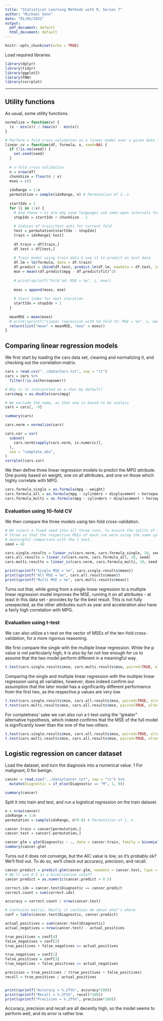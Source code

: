 ```yaml
---
title: "Statistical Learning Methods with R, Series 7"
author: "Michael Senn"
date: "01/05/2022"
output:
  pdf_document: default
  html_document: default
---    
```


```r
knitr::opts_chunk$set(echo = TRUE)
```            

Load required libraries

```r
library(dplyr)
library(tidyr)
library(ggplot2)
library(FNN)
library(corrplot)
```

---

## Utility functions

As usual, some utility functions.

```r
normalize = function(x) {
  (x - min(x)) / (max(x) - min(x))
}
```

```r
# Perform x-fold cross validation on a linear model over a given data frame
linear_cv = function(df, formula, x, seed=NA) {
  if (!is.na(seed)) {
    set.seed(seed)
  }
  
  # x-fold cross validation
  n = nrow(df)
  chunkSize = floor(n / x)
  mses = c()
  
  idxRange = 1:n
  permutation = sample(idxRange, n) # Permutation of 1..n
  
  startIdx = 1
  for (i in 1:x) {
    # And these +-1s are why sane languages use semi-open intervals for indexing of collections
    stopIdx = startIdx + chunkSize - 1
    
    # Indices of train/test sets for current fold
    test = permutation[startIdx : stopIdx]
    train = idxRange[-test]
    
    df.train = df[train,]
    df.test = df[test,]
    
    # Train model using train data & use it to predict on test data
    df.lm = lm(formula, data = df.train)
    df.predict = cbind(df.test, predict.lm(df.lm, newdata = df.test, interval = 'confidence'))
    mse = mean((df.predict$mpg - df.predict$fit)^2)
    
    # print(sprintf("Fold %d: MSE = %e", i, mse))
    
    mses = append(mses, mse)
    
    # Start index for next iteration
    startIdx = stopIdx + 1
  }
  
  meanMSE = mean(mses)
  # print(sprintf("Linear regression with %d-fold CV: MSE = %e", x, meanMSE))
  return(list("mean" = meanMSE, "mse" = mses))
}
```



## Comparing linear regression models

We first start by loading the cars data set, cleaning and normalizing it, and checking out the correlation matrix.

```r
cars = read.csv("../data/Cars.txt", sep = "\t")
cars = cars %>%
  filter(!is.na(horsepower))

# Why is it interpreted as a char by default?
cars$mpg = as.double(cars$mpg)

# We exclude the name, as that one is bound to be useless
cars = cars[, -9]

summary(cars)

cars.norm = normalize(cars)

cars.cor = cor(
  subset(
    cars.norm[sapply(cars.norm, is.numeric)],
  ),  
  use = "complete.obs",
)
corrplot(cars.cor)
```

We then define three linear regression models to predict the MPG attribute. One purely based on weight, one on all attributes, and one on those which highly correlate with MPG.
```r
cars.formula_single = as.formula(mpg ~ weight)
cars.formula_all = as.formula(mpg ~ cylinders + displacement + horsepower + weight + acceleration + year + origin)
cars.formula_multi = as.formula(mpg ~ cylinders + displacement + horsepower + weight)
```

### Evaluation using 10-fold CV

We then compare the three models using ten-fold cross-validation.

```r
# We inject a fixed seed into all three runs, to ensure the splits of the CV are equal for all 
# three so that the respective MSEs of each run were using the same split, allowing a more 
# meaningful comparison with the t test.
seed = 42

cars.single.results = linear_cv(cars.norm, cars.formula_single, 10, seed)
cars.all.results = linear_cv(cars.norm, cars.formula_all, 10, seed)
cars.multi.results = linear_cv(cars.norm, cars.formula_multi, 10, seed)

print(sprintf("Single MSE = %e", cars.single.results$mean))
print(sprintf("All MSE = %e", cars.all.results$mean))
print(sprintf("Multi MSE = %e", cars.multi.results$mean))
```

Turns out that, while going from a single linear regression to a multiple linear regression model improves the MSE, running it on all attributes - at least in this data set - provides by far the best result. This is not fully unexpected, as the other attributes such as year and acceleration also have a fairly high correlation with MPG.

### Evaluation using t-test

We can also utilize a t-test on the vector of MSEs of the ten-fold cross-validation, for a more rigorous reasoning.

We first compare the single with the multiple linear regression. While the p value is not particularly high, it is also by far not low enough for us to assume that the two model perform different in a meaningful way.
```r
t.test(cars.single.results$mse, cars.multi.results$mse, paired=TRUE, alternative="two.sided")
```


Comparing the single and multiple linear regression with the multiple linear regression using all variables, however, does indeed confirm our assumption that the later model has a significantly different performance from the first two, as the respective p values are very low.
```r
t.test(cars.single.results$mse, cars.all.results$mse, paired=TRUE, alternative="two.sided")
t.test(cars.multi.results$mse, cars.all.results$mse, paired=TRUE, alternative="two.sided")
```
For completness' sake we can also run a t-test using the "greater" alternative hypothesis, which indeed confirms that the MSE of the full model is significantly lower than the one of the two others.
```r
t.test(cars.single.results$mse, cars.all.results$mse, paired=TRUE, alternative="greater")
t.test(cars.multi.results$mse, cars.all.results$mse, paired=TRUE, alternative="greater")
```
## Logistic regression on cancer dataset

Load the dataset, and turn the diagnosis into a numerical value. 1 For malignant, 0 for benign.

```r
cancer = read.csv("../data/Cancer.txt", sep = "\t") %>%
  mutate(Diagnostic = if_else(Diagnostic == "M", 1, 0))

summary(cancer)
```

Split it into train and test, and run a logistical regression on the train dataset.
```r
n = nrow(cancer)
idxRange = 1:n
permutation = sample(idxRange, n*0.8) # Permutation of 1..n

cancer.train = cancer[permutation,]
cancer.test = cancer[-permutation,]

cancer.glm = glm(Diagnostic ~ ., data = cancer.train, family = binomial(link = "logit"))
summary(cancer.glm)
```

Turns out it does not converge, but the AIC value is low, so it's probably ok? We'll find out. To do so, we'll check out accuracy, precision, and recall.

```r
cancer.predict = predict.glm(cancer.glm, newdata = cancer.test, type = "response")
# We'll use 0.5 as a binarization cutoff
cancer.predict = as.numeric(cancer.predict > 0.5)

correct.idx = cancer.test$Diagnostic == cancer.predict
correct.count = sum(correct.idx)

accuracy = correct.count / nrow(cancer.test)

# Confusion matrix. Mostly it confuses me about what's where
conf = table(cancer.test$Diagnostic, cancer.predict)

actual_positives = sum(cancer.test$Diagnostic)
actual_negatives = nrow(cancer.test) - actual_positives

true_positives = conf[4]
false_negatives = conf[2]
true_positives + false_negatives == actual_positives

true_negatives = conf[1]
false_positives = conf[3]
true_negatives + false_positives == actual_negatives

precision = true_positives / (true_positives + false_positives)
recall = true_positives / actual_positives


print(sprintf("Accuracy = %.2f%%", accuracy*100))
print(sprintf("Recall = %.2f%%", recall*100))
print(sprintf("Precision = %.2f%%", precision*100))
```

Accuracy, precision and recall are all decently high, so the model seems to perform well, and its error is rather low.
